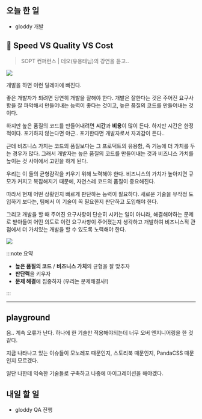 ## 오늘 한 일

- gloddy 개발

## 🤔 Speed VS Quality VS Cost

> SOPT 컨퍼런스 | 테오(유용태님)의 강연을 듣고..

![](https://static.wixstatic.com/media/8b14db_4f4fee815cba40d68e98726382e2b7e9~mv2.png/v1/fill/w_933,h_610,al_c,q_90/8b14db_4f4fee815cba40d68e98726382e2b7e9~mv2.png)

개발을 하면 이런 딜레마에 빠진다.

좋은 개발자가 되려면 당연히 개발을 잘해야 한다. 개발은 잘한다는 것은 주어진 요구사항을 잘 파악해서 만들어내는 능력이 좋다는 것이고, 높은 품질의 코드를 만들어내는 것이다.

하지만 높은 품질의 코드를 만들어내려면 **시간**과 **비용**이 많이 든다. 하지만 시간은 한정적이다. 포기하지 않는다면 야근.. 포기한다면 개발자로서 자괴감이 든다..

근데 비즈니스 가치는 코드의 품질보다는 그 프로덕트의 유용함, 즉 기능에 더 가치를 두는 경우가 많다. 그래서 개발자는 높은 품질의 코드를 만들어내는 것과 비즈니스 가치를 높이는 것 사이에서 고민을 하게 된다.

우리는 이 둘의 균형걈각을 키우기 위해 노력해야 한다. 비즈니스의 가치가 높아지면 규모가 커지고 복잡해지기 때문에, 자연스레 코드의 품질이 중요해진다.

따라서 현재 어떤 상황인지 빠르게 판단하는 능력이 필요하다. 새로운 기술을 무작정 도입하기 보다는, 팀에서 이 기술이 꼭 필요한지 판단하고 도입해야 한다.

그리고 개발을 할 때 주어진 요구사항이 단순히 시키는 일이 아니라, 해결해야하는 문제로 받아들여 어떤 의도로 이런 요구사항이 주어졌는지 생각하고 개발하여 비즈니스적 관점에서 더 가치있는 개발을 할 수 있도록 노력해야 한다.

![](https://static.wixstatic.com/media/8b14db_094885d5642a410a88ec5324b9606f80~mv2.jpg/v1/fill/w_640,h_436,al_c,q_80,usm_0.66_1.00_0.01,enc_auto/8b14db_094885d5642a410a88ec5324b9606f80~mv2.jpg)

:::note 요약

- **높은 품질의 코드** / **비즈니스 가치**의 균형을 잘 맞추자
- **판단력**을 키우자
- **문제 해결**에 집중하자 (우리는 문제해결사!)

:::

---

## playground

음.. 계속 오류가 난다. 하나에 한 기술만 적용해야되는데 너무 오버 엔지니어링을 한 것 같다.

지금 나타나고 있는 이슈들이 모노레포 때문인지, 스토리북 때문인지, PandaCSS 때문인지 모르겠다.

일단 나한테 익숙한 기술들로 구축하고 나중에 마이그레이션을 해야겠다.

## 내일 할 일

- gloddy QA 진행

